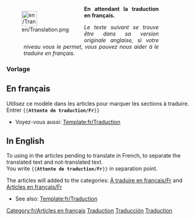 <noinclude>

</noinclude><div style="width: 400px; margin: .5cm 0; clear: left"><div style="float: left">[[File:en/Translation.png|40px|left]]</div>
<div class="plainlinks" style="margin-left: 1.2cm; text-align: justify"><p style="border-bottom: 1px solid #8888aa">'''En attendant la traduction en français.'''</p>
<p style="font-size: 90%">''Le texte suivant se trouve être dans sa version originale anglaise, si votre niveau vous le permet, vous pouvez nous aider à le traduire en français.''</p></div></div>
<includeonly>{{{1|[[Category:fr/À traduire en français]]}}}[[Category:fr/Articles en français]]</includeonly><noinclude>

===Vorlage===

==En français==
Utilisez ce modèle dans les articles pour marquer les sections à traduire.<br/>
Entrer <code><nowiki>{{</nowiki>'''Attente de traduction/Fr'''<nowiki>}}</nowiki></code>

* Voyez-vous aussi: [[Template:fr/Traduction]]

==In English==
To using in the articles pending to translate in French, to separate the translated text and not-translated text.<br/>
You write <code><nowiki>{{</nowiki>'''Attente de traduction/Fr'''<nowiki>}}</nowiki></code> in separation point.

The articles will added to the categories: [[:Category:fr/À traduire en français|À traduire en français/Fr]] and [[:Category:fr/Articles en français|Articles en français/Fr]]

* See also: [[Template:fr/Traduction]]

[[Category:fr/Modèles|Traduction]]
[[Category:fr/Infobox|Traducción]]
[[Category:fr/Traduction|Traduction]]
</noinclude>